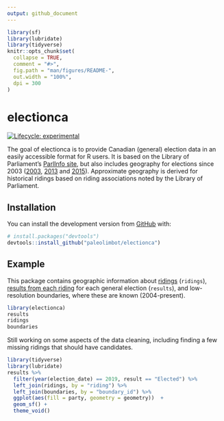 ```yaml
---
output: github_document
---
```


<!-- README.md is generated from README.Rmd. Please edit that file -->

```r
library(sf)
library(lubridate)
library(tidyverse)
knitr::opts_chunk$set(
  collapse = TRUE,
  comment = "#>",
  fig.path = "man/figures/README-",
  out.width = "100%",
  dpi = 300
)
```

# electionca

<!-- badges: start -->
[![Lifecycle: experimental](https://img.shields.io/badge/lifecycle-experimental-orange.svg)](https://www.tidyverse.org/lifecycle/#experimental)
<!-- badges: end -->

The goal of electionca is to provide Canadian (general) election data in an easily accessible format for R users. It is based on the Library of Parliament's [ParlInfo site](https://lop.parl.ca/sites/ParlInfo/default/en_CA/), but also includes geography for elections since 2003 ([2003](https://open.canada.ca/data/en/dataset/78400aed-2370-4437-97ca-7563c21bacb1), [2013](https://open.canada.ca/data/en/dataset/10801c67-7f18-4ea1-bda7-8962abfc5578) and [2015](https://open.canada.ca/data/en/dataset/737be5ea-27cf-48a3-91d6-e835f11834b0)). Approximate geography is derived for historical ridings based on riding associations noted by the Library of Parliament.

## Installation

You can install the development version from [GitHub](https://github.com/) with:

``` r
# install.packages("devtools")
devtools::install_github("paleolimbot/electionca")
```
## Example

This package contains geographic information about [ridings](https://lop.parl.ca/sites/ParlInfo/default/en_CA/ElectionsRidings/Ridings) (`ridings`), [results from each riding](https://lop.parl.ca/sites/ParlInfo/default/en_CA/ElectionsRidings/Elections) for each general election (`results`), and low-resolution boundaries, where these are known (2004-present).

```r
library(electionca)
results
ridings
boundaries
```

Still working on some aspects of the data cleaning, including finding a few missing ridings that should have candidates.

```r
library(tidyverse)
library(lubridate)
results %>%
  filter(year(election_date) == 2019, result == "Elected") %>%
  left_join(ridings, by = "riding") %>%
  left_join(boundaries, by = "boundary_id") %>%
  ggplot(aes(fill = party, geometry = geometry))  +
  geom_sf() +
  theme_void()
```

